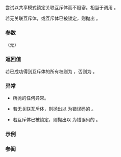 {{cpp/thread/shared_lock/title|try_lock}}
{{cpp/thread/shared_lock/navbar}}
{{dcl begin}}
{{dcl|since=c++14|1=
bool try_lock();
}}
{{dcl end}}

尝试以共享模式锁定关联互斥体而不阻塞。相当于调用 {{c|mutex()-&gt;try_lock_shared()}}。

若无关联互斥体，或互斥体已被锁定，则抛出 {{lc|std::system_error}}。

===参数===
（无）

===返回值===
若已成功得到互斥体的所有权则为 {{c|true}}，否则为 {{c|false}}。

===异常===
* {{c|mutex()-&gt;try_lock_shared()}} 所抛的任何异常。

* 若无关联互斥体，则抛出以 {{lc|std::errc::operation_not_permitted}} 为错误码的 {{lc|std::system_error}}。

* 若互斥体已被锁定，则抛出以 {{lc|std::errc::resource_deadlock_would_occur}} 为错误码的 {{lc|std::system_error}}。

===示例===
{{example}}

===参阅===
{{dsc begin}}
{{dsc inc|cpp/thread/shared_lock/dsc lock}}
{{dsc inc|cpp/thread/unique_lock/dsc try_lock}}
{{dsc inc|cpp/thread/shared_lock/dsc try_lock_for}}
{{dsc inc|cpp/thread/shared_lock/dsc try_lock_until}}
{{dsc inc|cpp/thread/shared_lock/dsc unlock}}
{{dsc end}}

{{langlinks|de|en|es|fr|it|ja|pt|ru}}